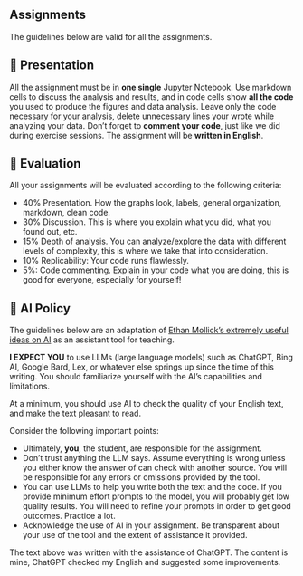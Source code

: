 ## Assignments

The guidelines below are valid for all the assignments.

## 🌅 Presentation

All the assignment must be in **one single** Jupyter Notebook.
Use markdown cells to discuss the analysis and results, and in code cells show **all the code** you used to produce the figures and data analysis.
Leave only the code necessary for your analysis, delete unnecessary lines your wrote while analyzing your data.
Don't forget to **comment your code**, just like we did during exercise sessions.
The assignment will be **written in English**.


## 💯 Evaluation

All your assignments will be evaluated according to the following criteria:  

* 40% Presentation. How the graphs look, labels, general organization, markdown, clean code.
* 30% Discussion. This is where you explain what you did, what you found out, etc.
* 15% Depth of analysis. You can analyze/explore the data with different levels of complexity, this is where we take that into consideration.
* 10% Replicability: Your code runs flawlessly.
* 5%: Code commenting. Explain in your code what you are doing, this is good for everyone, especially for yourself!

## 🤖 AI Policy

The guidelines below are an adaptation of [Ethan Mollick's extremely useful ideas on AI](https://oneusefulthing.substack.com/p/all-my-classes-suddenly-became-ai) as an assistant tool for teaching.

**I EXPECT YOU** to use LLMs (large language models) such as ChatGPT, Bing AI, Google Bard, Lex, or whatever else springs up since the time of this writing.
You should familiarize yourself with the AI's capabilities and limitations.

At a minimum, you should use AI to check the quality of your English text, and make the text pleasant to read.

Consider the following important points:

* Ultimately, **you**, the student, are responsible for the assignment.
* Don't trust anything the LLM says. Assume everything is wrong unless you either know the answer of can check with another source. You will be responsible for any errors or omissions provided by the tool.
* You can use LLMs to help you write both the text and the code. If you provide minimum effort prompts to the model, you will probably get low quality results. You will need to refine your prompts in order to get good outcomes. Practice a lot.
* Acknowledge the use of AI in your assignment. Be transparent about your use of the tool and the extent of assistance it provided.

<div class="alert alert-success">
The text above was written with the assistance of ChatGPT. The content is mine, ChatGPT checked my English and suggested some improvements.</div>



